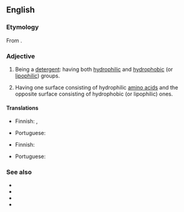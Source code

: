 ==English==

===Etymology===
From {{affix|en|amphi-|-philic}}.

===Adjective===
{{en-adj}}

# {{lb|en|chemistry|of a [[molecule]]}} Being a [[detergent]]: having both [[hydrophilic]] and [[hydrophobic]] (or [[lipophilic]]) groups.
# {{lb|en|biochemistry|of a [[protein]]|especially an [[alpha helix]]}} Having one surface consisting of hydrophilic [[amino acids]] and the opposite surface consisting of hydrophobic (or lipophilic) ones.

====Translations====
{{trans-top|having both hydrophilic and hydrophobic (or lipophilic) groups}}
* Finnish: {{t|fi|yhteisliukoinen}}, {{t|fi|amfifiilinen}}
{{trans-mid}}
* Portuguese: {{t|pt|anfifílico}}
{{trans-bottom}}

{{trans-top|having one surface consisting of hydrophilic amino acids and the opposite surface consisting of hydrophobic (or lipophilic) ones}}
* Finnish: {{t|fi|amfifiilinen}}
{{trans-mid}}
* Portuguese: {{t|pt|anfifílico}}
{{trans-bottom}}

===See also===
* {{l|en|amphipathic}}
* {{l|en|amphiprotic}}
* {{l|en|amphoteric}}
* {{l|en|surfactant}}